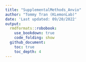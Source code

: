 ```yaml
---
title: "SupplementalMethods_Anvio"
author: "Tommy Tran (KLemonLab)"
date: 'Last updated: 09/20/2022'
output:
  rmdformats::robobook:
    use_bookdown: true
    code_folding: show
  github_document:
    toc: true
    toc_depth: 4
---
```



